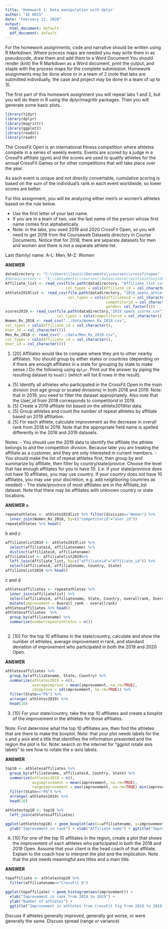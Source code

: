 ```yaml
---
title: 'Homework 1: Data manipulation with dplyr'
author: "IE 0015"
date: "February 12, 2020"
output:
  html_document: default
  pdf_document: default
---
```


For the homework assignments, code and narrative should be written using R Markdown. Where process maps are needed you may write them in as pseudocode, draw them and add them to a Word Document You should render (knit) the R Markdown as a Word document, print the output, and staple with the process maps for the complete submission. Homework assignments may be done alone or in a team of 2 (note that labs are submitted individually, the case and project may be done in a team of up to 3).

The first part of this homework assignment you will repeat labs 1 and 2, but you will do them in R using the dplyr/magrittr packages. Then you will generate some basic plots.

```r
library(tidyr)
library(dplyr)
library(magrittr)
library(ggplot2)
library(readxl)
library(readr)
```

The CrossFit Open is an international fitness competition where athletes compete in a series of weekly events. Events are scored by a judge in a CrossFit affiliate (gym) and the scores are used to qualify athletes for the annual CrossFit Games or for other competitions that will take place over the year.

As each event is unique and not directly convertable, cumulative scoring is based on the sum of the individual's rank in each event worldwide, so lower scores are better.

For this assignment, you will be analyzing either men's or women's athletes based on the rule below.

-  Use the first letter of your last name. 
-  If you are in a team of two, use the last name of the person whose first name comes first alphabetically.
-  Note: in the labs, you used 2019 and 2020 CrossFit Open, so you will need to get 2018 from the Courseweb Datasets directory in Course Documents.  Notice that for 2018, there are separate datasets for men and women and there is not a separate athlete list.

Last (family) name:  A-L: Men,  M-Z: Women


**ANSWER**
```r
datadirectory <- "C:\\Users\\louis\\Documents\\courses\\crossfitopen"
#datadirectory <- "E:\\Documents\\courses\\datascience\\pittieinfosys2015\\data"
Affiliate_list <- read_csv(file.path(datadirectory, "Affiliate_list.csv"),
                           col_types = cols(Affiliate_id = col_character()))
athlete2019list <- read_csv(file.path(datadirectory, "2019_opens_athletes.csv"), 
                            col_types = cols(affiliateid = col_character(), 
                                             competitorid = col_character(),
                                             gender= col_factor()))
scores2019 <- read_csv(file.path(datadirectory,"2019_opens_scores.csv"),
                       col_types = cols(competitorid = col_character()))
Women_Rx_2018 <- read_csv("../data/Women_Rx_2018.csv",
col_types = cols(Affiliate_id = col_character(),
User_id = col_character()))
Men_Rx_2018 <- read_csv("../data/Men_Rx_2018.csv",
col_types = cols(Affiliate_id = col_character(),
User_id = col_character()))
```

1. [20] Affiliates would like to compare where they are to other nearby affiliates.  You should group by either states or countries (depending on if there are enough affiliates in a state for grouping by state to make sense.)  Do the following using `dplyr`.  Print out the answer by piping the resulting dataset to `head()` (which will list 6 rows in the result). 


a. [5] Identify all athletes who participated in the CrossFit Open in the main division (not age group or scaled divisions) in both 2018 and 2019.  Note: that in 2019, you need to filter the dataset appropriately.  Also note that the User_id from 2018 corresponds to competitorid in 2019.
b. [5] Create a 2019 affiliate list based on the athlete2019list data.
c. [5] Group athletes and count the number of repeat athletes by affiliate based on 2019 affiliation.
d. [5] For each athlete, calculate improvement as the decrease in overall rank from 2018 to 2019. Note that the appropriate field name is spelled differently in the 2018 and 2019 datasets.

Notes: 
    -  You should use the 2019 data to identify the affiliate the athlete belongs to and the competition division. Because later you are treating the affiliate as a customer, and they are only interested in current members.
    -  You should make the list of repeat athletes first, then group by and summarize by affiliate, then filter by country/state/provice.  Choose the level that has enough affiliates for you to have 10. (i.e. if your state/province does not have 10 affiliates, you may use country.  If your country does not have 10 affiliates, you may use your discretion, e.g. add neighboring countries as needed)
    -  The state/province of most affiliates are in the Affiliate_list dataset. Note that there may be affiliates with unknown country or state locations.
    

**ANSWER**
a
```r
repeatathletes <- athlete2019list %>% filter(division=="Women") %>%
  inner_join(Women_Rx_2018, by=c("competitorid"="User_id"))
repeatathletes %>% head()
```

b and c
```r
affiliatelist2019 <- athlete2019list %>% 
  select(affiliateid, affiliatename) %>%
  distinct(affiliateid, affiliatename)
affiliatelist <- affiliatelist2019%>%
  left_join(Affiliate_list, by=c("affiliateid"="Affiliate_id")) %>%
  select(affiliateid, affiliatename, Country, State)
affiliatelist2019 %>% head()
```

c and d
```r
athletesaffiliates <- repeatathletes %>%
  inner_join(affiliatelist) %>%
  select(affiliateid, affiliatename, State, Country, overallrank, Overall_rank) %>%
  mutate(improvement = Overall_rank - overallrank)
athletesaffiliates %>% head()
athletesaffiliates  %>% 
  group_by(affiliatename) %>%
  summarize(numberrepeatathletes = n())
  
```




2. [10] For the top 10 affiliates in the state/country, calculate and show the number of athletes, average improvement in rank, and standard deviation of improvement who participated in  both the 2019 and 2020 Open.  

**ANSWER**
```r
athletesaffiliates %>% 
  group_by(affiliatename, State, Country) %>%
  summarize(athletes2019 = n(),
            averageimprove = mean(improvement, na.rm=TRUE),
            sdimprove = sd(improvement, na.rm=TRUE)) %>%
  filter(State=="PA") %>%
  arrange(-athletes2019) %>%
  head(10)
```


3.  [10] For your state/country, take the top 10 affiliates and create a boxplot of the improvement in the athletes for those affiliates.  

Note:  First determine what the top 10 affiliates are, then find the athletes that are there to make the boxplot.
Note: that your plot needs labels for the x and y axis and a title that identifies the information presented and the region the plot is for.
Note: search on the internet for "ggplot rotate axis labels" to see how to rotate the x-axis labels.

**ANSWER**
```r
top10 <- athletesaffiliates %>% 
  group_by(affiliatename, affiliateid, Country, State) %>%
  summarize(athletes2019 = n(),
            avgimprovement = mean(improvement, na.rm=TRUE),
            rangeimprovement = max(improvement, na.rm=TRUE)-min(improvement, na.rm=TRUE)) %>%
  filter(State=="PA") %>%
  arrange(-athletes2019) %>%
  head(10)
```

```r
athletestop10 <- top10 %>%
  left_join(athletesaffiliates)
```

```r
ggplot(athletestop10) + geom_boxplot(aes(x=affiliatename, y=improvement)) +
  ylab("Improvement in rank") + xlab("Affiliate name") + ggtitle("Improvement in affiliates in Pennsylvania from 2018 to 2019 CrossFit Open") + theme(axis.text.x = element_text(angle = 90, hjust = 1))
```

4. [10]  For one of the top 10 affiliates in the region, create a plot that shows the improvement of each athletes who participated in both the 2018 and 2019 Open.  Assume that your client is the head coach of that affiliate.  Explain to the coach how to interpret the plot and the implication.  Note that the plot needs meaningful axis titles and a main title. 

**ANSWER**
```r
topaffiliate <- athletestop10 %>% 
  filter(affiliatename=="CrossFit Q")
```

```r
ggplot(topaffiliate) + geom_histogram(aes(improvement)) +
  xlab("Improvement in rank from 2018 to 2019") + 
  ylab("Number of athletes") +
  ggtitle("Improvement in athletes from CrossFit Fig from 2018 to 2019 CrossFit Open")
```

Discuss if athletes generally improved, generally got worse, or were generally the same.  Discuss spread (range or variance)